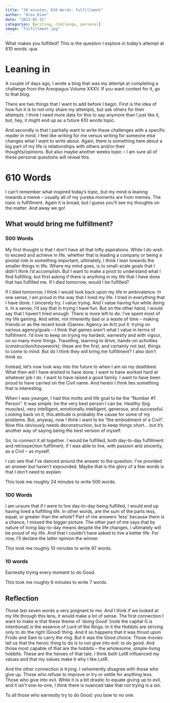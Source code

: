 ```yaml
---
title: "30 minutes, 610 Words: Fulfillment"
author: "Alex Dian"
date: "2023-02-15"
categories: [writing, challenge, personal]
image: "fulfillment.jpg"
---
```

What makes you fulfilled? This is the question I explore in today's attempt at 610 words. qua

# Leaning in

A couple of days ago, I wrote a blog that was my attempt at completing a challenge from the Areopagus Volume XXXV. If you want context for it, go to that blog. 

There are two things that I want to add before I begin. First is the idea of how fun it is to not only share my attempts, but ask others for their attempts. I think I need more data for this to say anymore than I just like it, but, hey, it might end up as a future 610 words topic. 

And secondly is that I partially want to write these challenges with a specific reader in mind. I feel like writing for me versus writing for someone else changes what I want to write about. Again, there is something here about a big part of my life is relationships with others and/or their thoughts/opinions. But also maybe another weeks topic -- I am sure all of these personal questions will reveal this. 

# 610 Words
I can't remember what inspired today's topic, but my mind is leaning towards a meme -- usually all of my yureka moments are from memes. The topic is fulfillment. Again it is broad, but I guess you'll see my thoughts on the matter. And away we go!

::: {.callout-tip}
## **What would bring me fulfillment?**

:::
### 500 Words
My first thought is that I don't have all that lofty aspirations. While I do wish to exceed and achieve in life, whether that is leading a company or being a pivotal role in something important, ultimately, I think I lean towards the smaller things in life. Where my mind goes, is to small-scale goals that I didn't think I'd accomplish. But I want to make a pivot to understand what I find fulfilling, but first asking if there is anything in my life that I have done that has fulfilled me. If I died tomorrow, would I be fulfilled? 

If I died tomorrow, I think I would look back upon my life in ambivalence. In one sense, I am proud in the way that I lived my life. I tried in everything that I have done. I sincerely try. I value trying. And I value having fun while doing it. In a sense, I'd say that in trying I have fun. But on the other hand, I would say that I haven't tried enough. There is more left to do. I've spent most of my life gaming. And while, not inherently bad or a waste of time -- making friends or as the recent book (Games: Agency as Art) put it: trying on various agency/goals -- I think that games aren't what I value in terms of fulfillment. I'd love to keep on trying my hardest, earnestly and with vigour, on so many more things. Travelling, learning to drive, hands-on activities (construction/housework): these are the first, and certainly not last, things to come to mind. 
But do I think they will bring me fulfillment? I also don’t think so. 

Instead, let’s now look way into the future to when I am on my deathbed. What then will I have wished to have done. I want to have worked hard at whatever job I do. I want to have raised a good family. I want to have been proud to have carried on the Civil name. And herein I think lies something that is interesting. 

When I was younger, I had this motto and life goal to be the “Number #1 Person”. It was simple: be the very best person I can be. Healthy (big muscles), very intelligent, emotionally intelligent, generous, and successful. Looking back on it, this attitude is probably the cause for some of my problems. But, anyway, now I think I want to be “the embodiment of a Civil”. Now this obviously needs deconstruction, but to keep things short… but it’s another way of saying being the best version of myself. 

So, to connect it all together. I would be fulfilled, both day-to-day fulfillment and retrospection fulfilment, if I was able to live, with passion and sincerity, as a Civil – as myself. 

I can see that I’ve danced around the answer to the question. I’ve provided an answer but haven’t expounded. Maybe that is the glory of a few words is that I don’t need to explain. 

::: {.callout-note}
This took me roughly 24 minutes to write 500 words.
:::

### 100 Words

I am unsure that if I were to live day-to-day being fulfilled, I would end up having lived a fulfilling life. In other words, are the sum of the parts less, equal, or greater than the whole? Part of me answers ‘less’ because there is a chance, I missed the bigger picture. The other part of me says that by nature of living day-to-day means despite the life changes, I ultimately will be proud of my life. And that I couldn’t have asked to live a better life. For now, I’ll declare the latter opinion the winner. 

::: {.callout-note}
This took me roughly 10 minutes to write 97 words.
:::

### 10 words
Earnestly trying every moment to do Good.

::: {.callout-note}
This took me roughly 6 minutes to write 7 words.
:::

## Reflection
Those last seven words a very poignant to me. And I think if we looked at my life through this lens, it would make a lot of sense. 
The first connection I want to make is that these theme of ‘doing Good’ (note the capital G is intentional) is the essence of Lord of the Rings. In it the Hobbits are striving only to do the right (Good) thing. And it so happens that it was thrust upon Frodo and Sam to carry the ring. But it was the Good choice. Those movies tell us that the heroic thing to do is to not give into evil: to do good. And those most capable of that are the hobbits – the wholesome, simple-living hobbits. These are the heroes of that tale. I think both LotR influenced my values and that my values make it why I like LotR. 

And the other connection is trying. I vehemently disagree with those who give up. Those who refuse to improve or try or settle for anything less. Those who give into evil. While it is a bit drastic to equate giving up to evil, and it isn’t one-to-one, I think there is nuanced take that not trying is a sin. 

To all those who earnestly try to do Good: you bow to no one. 


